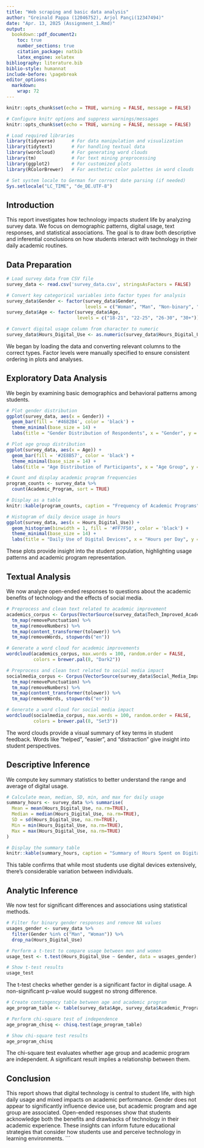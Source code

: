 ```yaml
---
title: "Web scraping and basic data analysis"
author: "Greinald Pappa (12046752), Arjol Pançi(12347494)"
date: "Apr. 13, 2025 (Assignment_1.Rmd)"
output:
  bookdown::pdf_document2:
    toc: true
    number_sections: true
    citation_package: natbib
    latex_engine: xelatex
bibliography: literature.bib
biblio-style: humannat
include-before: \pagebreak
editor_options:
  markdown:
    wrap: 72
---
```



```r
knitr::opts_chunk$set(echo = TRUE, warning = FALSE, message = FALSE)
```

```r
# Configure knitr options and suppress warnings/messages
knitr::opts_chunk$set(echo = TRUE, warning = FALSE, message = FALSE)

# Load required libraries
library(tidyverse)      # For data manipulation and visualization
library(tidytext)       # For handling textual data
library(wordcloud)      # For generating word clouds
library(tm)             # For text mining preprocessing
library(ggplot2)        # For customized plots
library(RColorBrewer)   # For aesthetic color palettes in word clouds

# Set system locale to German for correct date parsing (if needed)
Sys.setlocale("LC_TIME", "de_DE.UTF-8")

```


## Introduction

This report investigates how technology impacts student life by analyzing survey data. We focus on demographic patterns, digital usage, text responses, and statistical associations. The goal is to draw both descriptive and inferential conclusions on how students interact with technology in their daily academic routines.

## Data Preparation

```r
# Load survey data from CSV file
survey_data <- read.csv('survey_data.csv', stringsAsFactors = FALSE)

# Convert key categorical variables into factor types for analysis
survey_data$Gender <- factor(survey_data$Gender,
                             levels = c("Woman", "Man", "Non-binary", "Prefer not to say"))
survey_data$Age <- factor(survey_data$Age,
                          levels = c("18-21", "22-25", "26-30", "30+"))

# Convert digital usage column from character to numeric
survey_data$Hours_Digital_Use <- as.numeric(survey_data$Hours_Digital_Use)
```

We began by loading the data and converting relevant columns to the correct types. Factor levels were manually specified to ensure consistent ordering in plots and analyses.

## Exploratory Data Analysis

We begin by examining basic demographics and behavioral patterns among students.

```r
# Plot gender distribution
ggplot(survey_data, aes(x = Gender)) +
  geom_bar(fill = '#4682B4', color = 'black') +
  theme_minimal(base_size = 14) +
  labs(title = "Gender Distribution of Respondents", x = "Gender", y = "Count")
```

```r
# Plot age group distribution
ggplot(survey_data, aes(x = Age)) +
  geom_bar(fill = '#2E8B57', color = 'black') +
  theme_minimal(base_size = 14) +
  labs(title = "Age Distribution of Participants", x = "Age Group", y = "Count")
```

```r
# Count and display academic program frequencies
program_counts <- survey_data %>%
  count(Academic_Program, sort = TRUE)

# Display as a table
knitr::kable(program_counts, caption = "Frequency of Academic Programs")
```

```r
# Histogram of daily device usage in hours
ggplot(survey_data, aes(x = Hours_Digital_Use)) +
  geom_histogram(binwidth = 1, fill = '#FF7F50', color = 'black') +
  theme_minimal(base_size = 14) +
  labs(title = "Daily Use of Digital Devices", x = "Hours per Day", y = "Number of Students")
```

These plots provide insight into the student population, highlighting usage patterns and academic program representation.

## Textual Analysis

We now analyze open-ended responses to questions about the academic benefits of technology and the effects of social media.

```r
# Preprocess and clean text related to academic improvement
academics_corpus <- Corpus(VectorSource(survey_data$Tech_Improved_Academics)) %>%
  tm_map(removePunctuation) %>%
  tm_map(removeNumbers) %>%
  tm_map(content_transformer(tolower)) %>%
  tm_map(removeWords, stopwords("en"))

# Generate a word cloud for academic improvements
wordcloud(academics_corpus, max.words = 100, random.order = FALSE,
          colors = brewer.pal(8, "Dark2"))
```

```r
# Preprocess and clean text related to social media impact
socialmedia_corpus <- Corpus(VectorSource(survey_data$Social_Media_Impact)) %>%
  tm_map(removePunctuation) %>%
  tm_map(removeNumbers) %>%
  tm_map(content_transformer(tolower)) %>%
  tm_map(removeWords, stopwords("en"))

# Generate a word cloud for social media impact
wordcloud(socialmedia_corpus, max.words = 100, random.order = FALSE,
          colors = brewer.pal(8, "Set3"))
```

The word clouds provide a visual summary of key terms in student feedback. Words like "helped", "easier", and "distraction" give insight into student perspectives.

## Descriptive Inference

We compute key summary statistics to better understand the range and average of digital usage.

```r
# Calculate mean, median, SD, min, and max for daily usage
summary_hours <- survey_data %>% summarise(
  Mean = mean(Hours_Digital_Use, na.rm=TRUE),
  Median = median(Hours_Digital_Use, na.rm=TRUE),
  SD = sd(Hours_Digital_Use, na.rm=TRUE),
  Min = min(Hours_Digital_Use, na.rm=TRUE),
  Max = max(Hours_Digital_Use, na.rm=TRUE)
)

# Display the summary table
knitr::kable(summary_hours, caption = "Summary of Hours Spent on Digital Devices")
```

This table confirms that while most students use digital devices extensively, there’s considerable variation between individuals.

## Analytic Inference

We now test for significant differences and associations using statistical methods.

```r
# Filter for binary gender responses and remove NA values
usages_gender <- survey_data %>%
  filter(Gender %in% c("Man", "Woman")) %>%
  drop_na(Hours_Digital_Use)

# Perform a t-test to compare usage between men and women
usage_test <- t.test(Hours_Digital_Use ~ Gender, data = usages_gender)

# Show t-test results
usage_test
```

The t-test checks whether gender is a significant factor in digital usage. A non-significant p-value would suggest no strong difference.

```r
# Create contingency table between age and academic program
age_program_table <- table(survey_data$Age, survey_data$Academic_Program)

# Perform chi-square test of independence
age_program_chisq <- chisq.test(age_program_table)

# Show chi-square test results
age_program_chisq
```

The chi-square test evaluates whether age group and academic program are independent. A significant result implies a relationship between them.

## Conclusion

This report shows that digital technology is central to student life, with high daily usage and mixed impacts on academic performance. Gender does not appear to significantly influence device use, but academic program and age group are associated. Open-ended responses show that students acknowledge both the benefits and drawbacks of technology in their academic experience. These insights can inform future educational strategies that consider how students use and perceive technology in learning environments.
```

